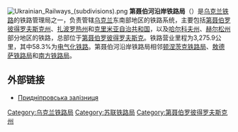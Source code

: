 {{Infobox Soviet and Russian Railways
| name = 第聂伯河沿岸铁路局<br />{{lang|uk|Придніпровська залізниця}}
| image = Приднепровская железная дорога.png
| caption = 
| start = 1873年11月15日
| state =  {{flag|俄罗斯帝国}}（1873年—1917年）<br />{{UKR}}（1917年—1920年）<br />{{USSR}}（1920年—1991年）<br />{{UKR}}（1991年—）
| location = [[第聂伯罗彼得罗夫斯克|第聂伯罗彼得罗夫斯克]]
| subordination = [[乌克兰铁路|乌克兰铁路]]
| telegraph code = 
| registry code = 
| awards = {{列宁勋章|type = organization}}
| length = 3,275.9公里
| website = http://www.dp.uz.gov.ua/
}}
[[File:Ukrainian_Railways_(subdivisions).png|thumb]]
'''第聂伯河沿岸铁路局'''（{{lang-uk|Придніпровська залізниця|Pridniprovska zaliznitsya}}）是[[乌克兰铁路|乌克兰铁路]]的铁路管理局之一，负责管辖[[乌克兰|乌克兰]]东南部地区的铁路系统，主要包括[[第聂伯罗彼得罗夫斯克州|第聂伯罗彼得罗夫斯克州]]、[[扎波罗热州|扎波罗热州]]和[[克里米亚自治共和国|克里米亚自治共和国]]，以及[[哈尔科夫州|哈尔科夫州]]、[[赫尔松州|赫尔松州]]部分地区的铁路，总部位于[[第聂伯罗彼得罗夫斯克|第聂伯罗彼得罗夫斯克]]。铁路营业里程为3,275.9公里，其中58.3%为[[电气化铁路|电气化铁路]]。第聂伯河沿岸铁路局相邻[[顿涅茨克铁路局|顿涅茨克铁路局]]、[[敖德萨铁路局|敖德萨铁路局]]和[[南方铁路局|南方铁路局]]。

==外部链接==
*{{uk}}[http://www.dp.uz.gov.ua/ Придніпровська залізниця] {{Wayback|url=http://www.dp.uz.gov.ua/ |date=20100128043700 }}

{{Ukrainian Railways}}

[[Category:乌克兰铁路局|Category:乌克兰铁路局]]
[[Category:苏联铁路局|Category:苏联铁路局]]
[[Category:第聂伯罗彼得罗夫斯克州|Category:第聂伯罗彼得罗夫斯克州]]
